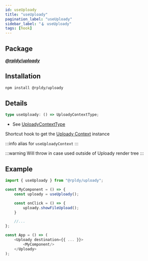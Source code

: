 ```yaml
---
id: useUploady
title: "useUploady"
pagination_label: "useUploady"
sidebar_label: "🪝 useUploady"
tags: [hook]
---
```


## Package

**_[@rpldy/uploady](../../../packages/rpldy-uploady)_**

## Installation

```bash npm2yarn
npm install @rpldy/uploady
```

## Details

```typescript
type useUploady: () => UploadyContextType;
```

- See [UploadyContextType](../../types#uploadyContextType)

Shortcut hook to get the [Uploady Context](#context) instance

:::info
alias for `useUploadyContext`
:::

:::warning
Will throw in case used outside of Uploady render tree
:::

## Example

```javascript
import { useUploady } from "@rpldy/uploady";

const MyComponent = () => {
    const uploady = useUploady();

    const onClick = () => {
        uploady.showFileUpload();
    }

    //...
};

const App = () => (
    <Uploady destination={{ ... }}>
        <MyComponent/>
    </Uploady>
);
```
